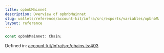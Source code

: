 ```yaml
---
title: opbnbMainnet
description: Overview of opbnbMainnet
slug: wallets/reference/account-kit/infra/src/exports/variables/opbnbMainnet
layout: reference
---
```


```ts
const opbnbMainnet: Chain;
```

Defined in: [account-kit/infra/src/chains.ts:403](https://github.com/alchemyplatform/aa-sdk/blob/49e74eee8606f480b200b4612d00d950da8a8742/account-kit/infra/src/chains.ts#L403)
